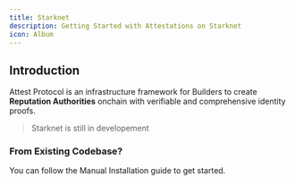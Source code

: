```yaml
---
title: Starknet
description: Getting Started with Attestations on Starknet
icon: Album
---
```



## Introduction

Attest Protocol is an infrastructure framework for Builders to create **Reputation Authorities** onchain with verifiable and comprehensive identity proofs. 

> Starknet is still in developement

<Cards>
  <Card
    href="/docs/solana"
    title="Resolvers"
    description="Learn how to organize your resolvers"
  />
  <Card
    href="/docs/solana"
    title="Schema"
    description="Learn how to implement Schemas"
  />
  <Card
    href="/docs/solana"
    title="Adapters"
    description="Add attestation adapters to your application"
  />
  <Card
    href="/docs/solana"
    title="Levy"
    description="Learn how the levy works"
  />
</Cards>

### From Existing Codebase?

You can follow the Manual Installation guide to get started.

<Cards>
  <Card
    href="/docs/solana"
    title="Manual Installation"
    description="Setup attest from scratch"
  />
</Cards>

